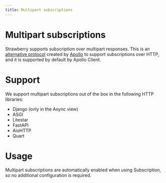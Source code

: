 ```yaml
---
title: Multipart subscriptions
---
```


# Multipart subscriptions

Strawberry supports subscription over multipart responses. This is an
[alternative protocol](https://www.apollographql.com/docs/router/executing-operations/subscription-multipart-protocol/)
created by [Apollo](https://www.apollographql.com/) to support subscriptions
over HTTP, and it is supported by default by Apollo Client.

# Support

We support multipart subscriptions out of the box in the following HTTP
libraries:

- Django (only in the Async view)
- ASGI
- Litestar
- FastAPI
- AioHTTP
- Quart

# Usage

Multipart subscriptions are automatically enabled when using Subscription, so no
additional configuration is required.